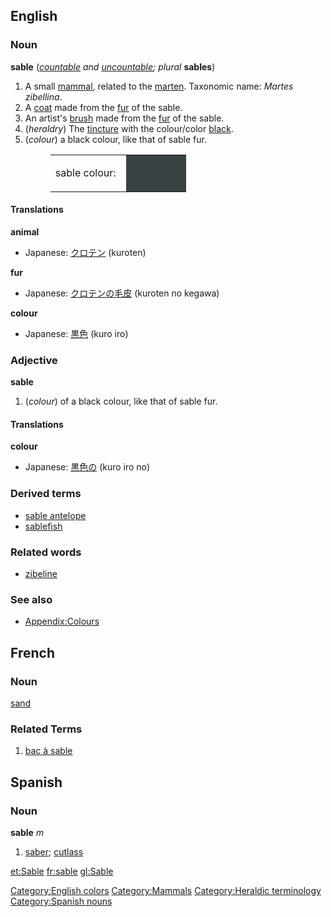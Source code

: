 {{wikipedia}}
==English==

===Noun===
'''sable''' (''[[countable]] and [[uncountable]]; plural'' '''sables''')

#A small [[mammal]], related to the [[marten]].  Taxonomic name: ''Martes zibellina''.
#A [[coat]] made from the [[fur]] of the sable.
#An artist's [[brush]] made from the [[fur]] of the sable.
#(''heraldry'') The [[tincture]] with the colour/color [[black]].
#(''colour'') a black colour, like that of sable fur.
#:<table><tr><td>sable colour: &nbsp;</td><td bgcolor="#394243" width="80">&nbsp; </td></tr></table>

====Translations====

'''animal'''
{{top}}
*Japanese: [[クロテン]] (kuroten)
{{mid}}
{{bottom}}

'''fur'''
{{top}}
*Japanese: [[クロテンの毛皮]] (kuroten no kegawa)
{{mid}}
{{bottom}}

'''colour'''
{{top}}
*Japanese: [[黒色]] (kuro iro)
{{mid}}
{{bottom}}

===Adjective===
'''sable'''
#(''colour'') of a black colour, like that of sable fur.

====Translations====
'''colour'''
{{top}}
*Japanese: [[黒色]]の (kuro iro no)
{{mid}}
{{bottom}}

===Derived terms===
*[[sable antelope]]
*[[sablefish]]

===Related words===
*[[zibeline]]

===See also===
*[[Wiktionary_Appendix:Colours|Appendix:Colours]]

[[Category:English colors]]
[[Category:Mammals]]


==French==
===Noun===
[[sand]]
===Related Terms===
# [[bac à sable]]

== Spanish == 
=== Noun === 
'''sable''' ''m'' 
# [[saber]]; [[cutlass]]

[[Category:Heraldic terminology]]
[[Category:Spanish nouns]]
[[et:Sable]]
[[fr:sable]]
[[gl:Sable]]